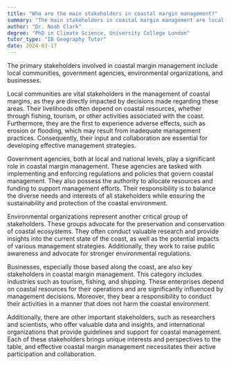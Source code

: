 ```yaml
---
title: "Who are the main stakeholders in coastal margin management?"
summary: "The main stakeholders in coastal margin management are local communities, government agencies, environmental groups, and businesses."
author: "Dr. Noah Clark"
degree: "PhD in Climate Science, University College London"
tutor_type: "IB Geography Tutor"
date: 2024-03-17
---
```


The primary stakeholders involved in coastal margin management include local communities, government agencies, environmental organizations, and businesses.

Local communities are vital stakeholders in the management of coastal margins, as they are directly impacted by decisions made regarding these areas. Their livelihoods often depend on coastal resources, whether through fishing, tourism, or other activities associated with the coast. Furthermore, they are the first to experience adverse effects, such as erosion or flooding, which may result from inadequate management practices. Consequently, their input and collaboration are essential for developing effective management strategies.

Government agencies, both at local and national levels, play a significant role in coastal margin management. These agencies are tasked with implementing and enforcing regulations and policies that govern coastal management. They also possess the authority to allocate resources and funding to support management efforts. Their responsibility is to balance the diverse needs and interests of all stakeholders while ensuring the sustainability and protection of the coastal environment.

Environmental organizations represent another critical group of stakeholders. These groups advocate for the preservation and conservation of coastal ecosystems. They often conduct valuable research and provide insights into the current state of the coast, as well as the potential impacts of various management strategies. Additionally, they work to raise public awareness and advocate for stronger environmental regulations.

Businesses, especially those based along the coast, are also key stakeholders in coastal margin management. This category includes industries such as tourism, fishing, and shipping. These enterprises depend on coastal resources for their operations and are significantly influenced by management decisions. Moreover, they bear a responsibility to conduct their activities in a manner that does not harm the coastal environment.

Additionally, there are other important stakeholders, such as researchers and scientists, who offer valuable data and insights, and international organizations that provide guidelines and support for coastal management. Each of these stakeholders brings unique interests and perspectives to the table, and effective coastal margin management necessitates their active participation and collaboration.
    